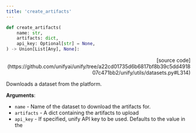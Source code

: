 ```yaml
---
title: 'create_artifacts'
---
```


```python
def create_artifacts(
    name: str,
    artifacts: dict,
    api_key: Optional[str] = None,
) -> Union[List[Any], None]:
```

<p align="right">[source code](https://github.com/unifyai/unify/tree/a22cd01735d6b6817bf8b39c5dd491807c471bb2/unify/utils/datasets.py#L314)</p>

Downloads a dataset from the platform.

**Arguments**:

- `name` - Name of the dataset to download the artifacts for.
- `artifacts` - A dict containing the artifacts to upload
- `api_key` - If specified, unify API key to be used. Defaults to the value in the